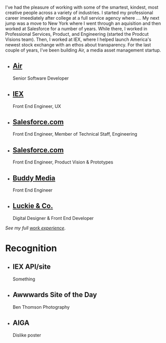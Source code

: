 I've had the pleasure of working with some of the smartest, kindest, most creative people across a variety of industries. I started my professional career imeediately after college at a full service agency where …. My next jump was a move to New York where I went through an aquisition and then worked at Salesforce for a number of years. While there, I worked in Professional Services, Product, and Engineering (started the Prodcut Visions team). Then, I worked at IEX, where I helped launch America's newest stock exchange with an ethos about transparency. For the last couple of years, I've been building Air, a media asset management startup.

- ## [Air](https://www.aircamera.com/)

  Senior Software Developer

- ## [IEX](https://iextrading.com)

  Front End Engineer, UX

- ## [Salesforce.com](https://www.salesforce.com/)

  Front End Engineer, Member of Technical Staff, Engineering

- ## [Salesforce.com](https://www.salesforce.com/)

  Front End Engineer, Product Vision & Prototypes

- ## [Buddy Media](https://www.salesforce.com/)

  Front End Engineer

- ## [Luckie & Co.](https://www.luckie.com/)

  Digital Designer & Front End Developer

_See my full [work experience](https://www.linkedin.com/in/chrisnager)_.

# Recognition

- ## IEX API/site

  Something

- ## Awwwards Site of the Day

  Ben Thomson Photography

- ## AIGA

  Dislike poster
